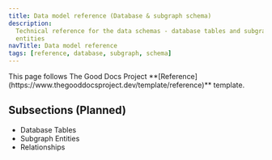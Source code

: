 ```yaml
---
title: Data model reference (Database & subgraph schema)
description:
  Technical reference for the data schemas - database tables and subgraph
  entities
navTitle: Data model reference
tags: [reference, database, subgraph, schema]
---
```


<Callout type="info" title="Template guide">
  This page follows The Good Docs Project
  **[Reference](https://www.thegooddocsproject.dev/template/reference)**
  template.
</Callout>

## Subsections (Planned)

- Database Tables
- Subgraph Entities
- Relationships
